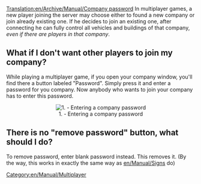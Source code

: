 [[Translation:en/Archive/Manual/Company password]]
[[Category:en/Manual/Multiplayer]]
In multiplayer games, a new player joining the server may choose either to found a new company or join already existing one. If he decides to join an existing one, after connecting he can fully control all vehicles and buildings of that company, ''even if there are players in that company''.
==What if I don't want other players to join my company?==
While playing a multiplayer game, if you open your company window, you'll find there a button labeled "Password". Simply press it and enter a password for you company. Now anybody who wants to join your company has to enter this password.
<center>[[File:en/Company password input box.png|center|frame|1. - Entering a company password]]</center>
==There is no "remove password" button, what should I do?==
To remove password, enter blank password instead. This removes it. (By the way, this works in exactly the same way as [[en/Manual/Sign]]s do)